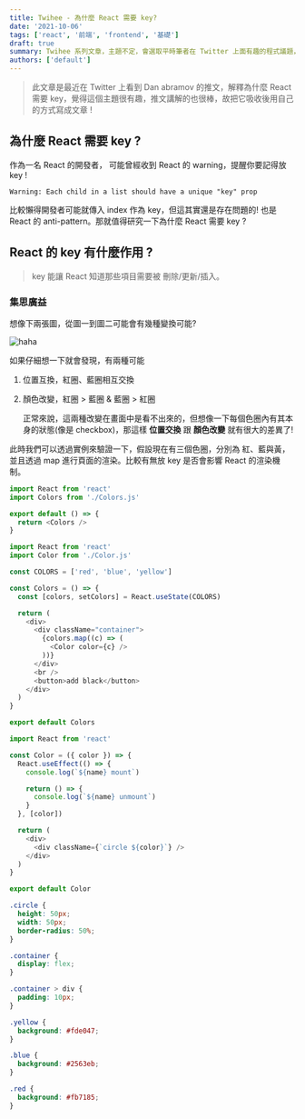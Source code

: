 ```yaml
---
title: Twihee - 為什麼 React 需要 key?
date: '2021-10-06'
tags: ['react', '前端', 'frontend', '基礎']
draft: true
summary: Twihee 系列文章，主題不定，會選取平時筆者在 Twitter 上面有趣的程式議題，並把寫成文章 !
authors: ['default']
---
```


> 此文章是最近在 Twitter 上看到 Dan abramov 的推文，解釋為什麼 React 需要 key，覺得這個主題很有趣，推文講解的也很棒，故把它吸收後用自己的方式寫成文章 !

## 為什麼 React 需要 key ?

作為一名 React 的開發者， 可能曾經收到 React 的 warning，提醒你要記得放 key !

`Warning: Each child in a list should have a unique "key" prop`

比較懶得開發者可能就傳入 index 作為 key，但這其實還是存在問題的! 也是 React 的 anti-pattern。那就值得研究一下為什麼 React 需要 key ?

## React 的 key 有什麼作用 ?

> key 能讓 React 知道那些項目需要被 刪除/更新/插入。

### 集思廣益

想像下兩張圖，從圖一到圖二可能會有幾種變換可能?

![haha](https://miro.medium.com/max/402/1*MGKnbYlJEvIVydEKuNh5kA.png)

如果仔細想一下就會發現，有兩種可能

1. 位置互換，紅圈、藍圈相互交換
2. 顏色改變，紅圈 > 藍圈 & 藍圈 > 紅圈

   正常來說，這兩種改變在畫面中是看不出來的，但想像一下每個色圈內有其本身的狀態(像是 checkbox)，那這樣 **位置交換** 跟 **顏色改變** 就有很大的差異了!

此時我們可以透過實例來驗證一下，假設現在有三個色圈，分別為 紅、藍與黃，並且透過 map 進行頁面的渲染。比較有無放 key 是否會影響 React 的渲染機制。

<Sandpack>

```js
import React from 'react'
import Colors from './Colors.js'

export default () => {
  return <Colors />
}
```

```js file=Colors.js
import React from 'react'
import Color from './Color.js'

const COLORS = ['red', 'blue', 'yellow']

const Colors = () => {
  const [colors, setColors] = React.useState(COLORS)

  return (
    <div>
      <div className="container">
        {colors.map((c) => (
          <Color color={c} />
        ))}
      </div>
      <br />
      <button>add black</button>
    </div>
  )
}

export default Colors
```

```js file=Color.js
import React from 'react'

const Color = ({ color }) => {
  React.useEffect(() => {
    console.log(`${name} mount`)

    return () => {
      console.log(`${name} unmount`)
    }
  }, [color])

  return (
    <div>
      <div className={`circle ${color}`} />
    </div>
  )
}

export default Color
```

```css
.circle {
  height: 50px;
  width: 50px;
  border-radius: 50%;
}

.container {
  display: flex;
}

.container > div {
  padding: 10px;
}

.yellow {
  background: #fde047;
}

.blue {
  background: #2563eb;
}

.red {
  background: #fb7185;
}
```

</Sandpack>
